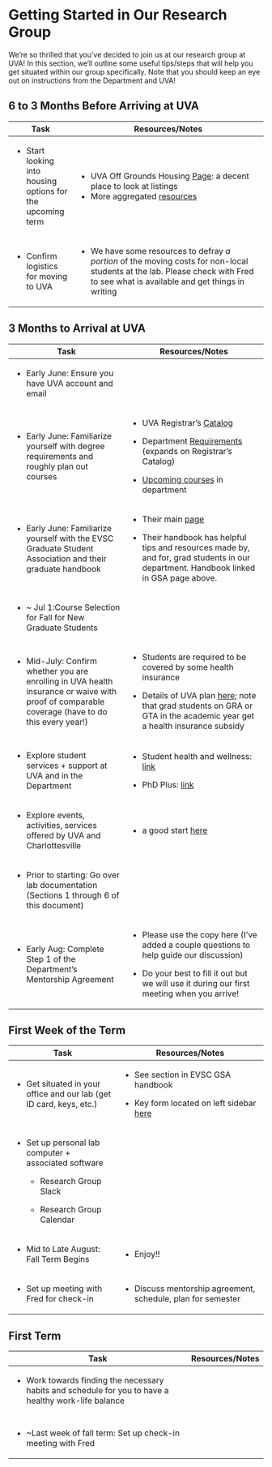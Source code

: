 # Getting Started in Our Research Group

We're so thrilled that you've decided to join us at our research group at UVA! In this section, we'll outline some useful tips/steps that will help you get situated within our group specifically. Note that you should keep an eye out on instructions from the Department and UVA!

## 6 to 3 Months Before Arriving at UVA

+--------------------------------------------------------------+-----------------------------------------------------------------------------------------------------------------------------------------------------------------------------------+
| Task                                                         | Resources/Notes                                                                                                                                                                   |
+==============================================================+===================================================================================================================================================================================+
| -   Start looking into housing options for the upcoming term | -   UVA Off Grounds Housing [Page](https://offgroundshousing.student.virginia.edu/): a decent place to look at listings                                                           |
|                                                              | -   More aggregated [resources](https://www.law.virginia.edu/charlottesville/housing)                                                                                             |
+--------------------------------------------------------------+-----------------------------------------------------------------------------------------------------------------------------------------------------------------------------------+
| -   Confirm logistics for moving to UVA                      | -   We have some resources to defray *a portion* of the moving costs for non-local students at the lab. Please check with Fred to see what is available and get things in writing |
+--------------------------------------------------------------+-----------------------------------------------------------------------------------------------------------------------------------------------------------------------------------+

## 3 Months to Arrival at UVA

+--------------------------------------------------------------------------------------------------------------------------------------------------+-----------------------------------------------------------------------------------------------------------------------------------------------------------------------------+
| Task                                                                                                                                             | Resources/Notes                                                                                                                                                             |
+==================================================================================================================================================+=============================================================================================================================================================================+
| -   Early June: Ensure you have UVA account and email                                                                                            |                                                                                                                                                                             |
+--------------------------------------------------------------------------------------------------------------------------------------------------+-----------------------------------------------------------------------------------------------------------------------------------------------------------------------------+
| -   Early June: Familiarize yourself with degree requirements and roughly plan out courses                                                       | -   UVA Registrar's [Catalog](http://records.ureg.virginia.edu/preview_program.php?catoid=55&poid=7276)                                                                     |
|                                                                                                                                                  |                                                                                                                                                                             |
|                                                                                                                                                  | -   Department [Requirements](https://evsc.as.virginia.edu/sites/evsc.as.virginia.edu/files/requirements_phd_1-2018.pdf) (expands on Registrar's Catalog)                   |
|                                                                                                                                                  |                                                                                                                                                                             |
|                                                                                                                                                  | -   [Upcoming courses](https://evsc.as.virginia.edu/schedule-upcoming-courses) in department                                                                                |
+--------------------------------------------------------------------------------------------------------------------------------------------------+-----------------------------------------------------------------------------------------------------------------------------------------------------------------------------+
| -   Early June: Familiarize yourself with the EVSC Graduate Student Association and their graduate handbook                                      | -   Their main [page](https://evsc.as.virginia.edu/graduate-student-association)                                                                                            |
|                                                                                                                                                  |                                                                                                                                                                             |
|                                                                                                                                                  | -   Their handbook has helpful tips and resources made by, and for, grad students in our department. Handbook linked in GSA page above.                                     |
+--------------------------------------------------------------------------------------------------------------------------------------------------+-----------------------------------------------------------------------------------------------------------------------------------------------------------------------------+
| -   \~ Jul 1:Course Selection for Fall for New Graduate Students                                                                                 |                                                                                                                                                                             |
+--------------------------------------------------------------------------------------------------------------------------------------------------+-----------------------------------------------------------------------------------------------------------------------------------------------------------------------------+
| -   Mid-July: Confirm whether you are enrolling in UVA health insurance or waive with proof of comparable coverage (have to do this every year!) | -   Students are required to be covered by some health insurance                                                                                                            |
|                                                                                                                                                  |                                                                                                                                                                             |
|                                                                                                                                                  | -   Details of UVA plan [here](https://www.studenthealth.virginia.edu/insurance); note that grad students on GRA or GTA in the academic year get a health insurance subsidy |
+--------------------------------------------------------------------------------------------------------------------------------------------------+-----------------------------------------------------------------------------------------------------------------------------------------------------------------------------+
| -   Explore student services + support at UVA and in the Department                                                                              | -   Student health and wellness: [link](https://www.studenthealth.virginia.edu/)                                                                                            |
|                                                                                                                                                  |                                                                                                                                                                             |
|                                                                                                                                                  | -   PhD Plus: [link](https://phdplus.virginia.edu/)                                                                                                                         |
+--------------------------------------------------------------------------------------------------------------------------------------------------+-----------------------------------------------------------------------------------------------------------------------------------------------------------------------------+
| -   Explore events, activities, services offered by UVA and Charlottesville                                                                      | -   a good start [here](https://gradstudies.virginia.edu/uva-and-charlottesville-guide)                                                                                     |
+--------------------------------------------------------------------------------------------------------------------------------------------------+-----------------------------------------------------------------------------------------------------------------------------------------------------------------------------+
| -   Prior to starting: Go over lab documentation (Sections 1 through 6 of this document)                                                         |                                                                                                                                                                             |
+--------------------------------------------------------------------------------------------------------------------------------------------------+-----------------------------------------------------------------------------------------------------------------------------------------------------------------------------+
| -   Early Aug: Complete Step 1 of the Department's Mentorship Agreement                                                                          | -   Please use the copy here (I've added a couple questions to help guide our discussion)                                                                                   |
|                                                                                                                                                  |                                                                                                                                                                             |
|                                                                                                                                                  | -   Do your best to fill it out but we will use it during our first meeting when you arrive!                                                                                |
+--------------------------------------------------------------------------------------------------------------------------------------------------+-----------------------------------------------------------------------------------------------------------------------------------------------------------------------------+

## First Week of the Term

+-----------------------------------------------------------------------+------------------------------------------------------------------------------------------------+
| Task                                                                  | Resources/Notes                                                                                |
+=======================================================================+================================================================================================+
| -   Get situated in your office and our lab (get ID card, keys, etc.) | -   See section in EVSC GSA handbook                                                           |
|                                                                       |                                                                                                |
|                                                                       | -   Key form located on left sidebar [here](https://evsc.as.virginia.edu/administrative-forms) |
+-----------------------------------------------------------------------+------------------------------------------------------------------------------------------------+
| -   Set up personal lab computer + associated software                |                                                                                                |
|                                                                       |                                                                                                |
|     -   Research Group Slack                                          |                                                                                                |
|                                                                       |                                                                                                |
|     -   Research Group Calendar                                       |                                                                                                |
+-----------------------------------------------------------------------+------------------------------------------------------------------------------------------------+
| -   Mid to Late August: Fall Term Begins                              | -   Enjoy!!                                                                                    |
+-----------------------------------------------------------------------+------------------------------------------------------------------------------------------------+
| -   Set up meeting with Fred for check-in                             | -   Discuss mentorship agreement, schedule, plan for semester                                  |
+-----------------------------------------------------------------------+------------------------------------------------------------------------------------------------+

## First Term

+--------------------------------------------------------------------------------------------------------+-----------------+
| Task                                                                                                   | Resources/Notes |
+========================================================================================================+=================+
| -   Work towards finding the necessary habits and schedule for you to have a healthy work-life balance |                 |
+--------------------------------------------------------------------------------------------------------+-----------------+
|                                                                                                        |                 |
+--------------------------------------------------------------------------------------------------------+-----------------+
| -   \~Last week of fall term: Set up check-in meeting with Fred                                        |                 |
+--------------------------------------------------------------------------------------------------------+-----------------+
